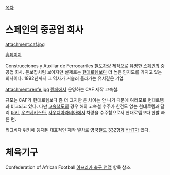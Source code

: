 [[목차]]

= 스페인의 중공업 회사 =
attachment:caf.jpg

[http://www.caf.net/en 홈페이지]

Construcciones y Auxiliar de Ferrocarriles
[[철도차량]] 제작으로 유명한 [[스페인]]의 중공업 회사. 듣보잡처럼 보이지만 실제로는 [[현대로템]]보다 더 높은 인지도를 가지고 있는 회사이다. 1892년까지 그 역사가 거슬러 올라가는 유서깊은 기업.

attachment:renfe.jpg
[[렌페]]에서 운영하는 CAF 제작 고속철.

규모는 CAF가 현대로템보다 좀 더 크지만 큰 차이는 안 나기 때문에 여러모로 현대로템과 비교되고 있다. 다만 [[고속철도]]의 경우 해외 고속철 수주가 한건도 없는 현대로템과 달리 [[터키]], [[우즈베키스탄]], [[사우디아라비아]]에서 차량을 수주함으로서 현대로템보다 한발 빠른 편. 

리그베다 위키에 등재된 대표적인 제작 열차로 [[영국철도 332형]]과 [[YHT]]가 있다.

= 체육기구 =
Confederation of African Football
[[아프리카 축구 연맹]] 항목 참조.
